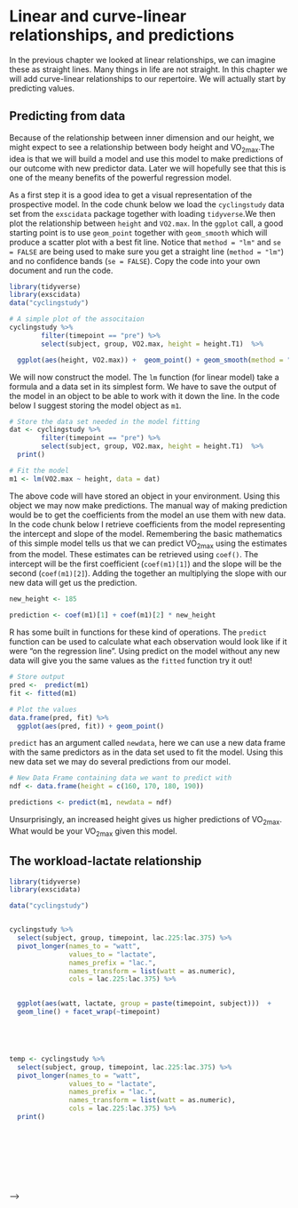


# Linear and curve-linear relationships, and predictions


In the previous chapter we looked at linear relationships, we can imagine these as straight lines. Many things in life are not straight. In this chapter we will add curve-linear relationships to our repertoire. We will actually start by predicting values. 

## Predicting from data

Because of the relationship between inner dimension and our height, we might expect to see a relationship between body height and VO~2max~.The idea is that we will build a model and use this model to make predictions of our outcome with new predictor data. Later we will hopefully see that this is one of the meany benefits of the powerful regression model.

As a first step it is a good idea to get a visual representation of the prospective model. In the code chunk below we load the `cyclingstudy` data set from the `exscidata` package together with loading `tidyverse`.We then plot the relationship between `height` and `VO2.max`. In the `ggplot` call, a good starting point is to use `geom_point` together with `geom_smooth` which will produce a scatter plot with a best fit line. Notice that `method = "lm"` and `se = FALSE` are being used to make sure you get a straight line (`method = "lm"`) and no confidence bands (`se = FALSE`). Copy the code into your own document and run the code.

```r

library(tidyverse)
library(exscidata)
data("cyclingstudy")

# A simple plot of the associtaion
cyclingstudy %>%
        filter(timepoint == "pre") %>%
        select(subject, group, VO2.max, height = height.T1)  %>%

  ggplot(aes(height, VO2.max)) +  geom_point() + geom_smooth(method = "lm", se = FALSE)


```


We will now construct the model. The `lm` function (for linear model) take a formula and a data set in its simplest form. We have to save the output of the model in an object to be able to work with it down the line. In the code below I suggest storing the model object as `m1`.

```r

# Store the data set needed in the model fitting 
dat <- cyclingstudy %>%
        filter(timepoint == "pre") %>%
        select(subject, group, VO2.max, height = height.T1)  %>%
  print()

# Fit the model 
m1 <- lm(VO2.max ~ height, data = dat)

```

The above code will have stored an object in your environment. Using this object we may now make predictions. The manual way of making prediction would be to get the coefficients from the model an use them with new data. In the code chunk below I retrieve coefficients from the model representing the intercept and slope of the model. Remembering the basic mathematics of this simple model tells us that we can predict VO~2max~ using the estimates from the model. These estimates can be retrieved using `coef()`. The intercept will be the first coefficient (`coef(m1)[1]`) and the slope will be the second (`coef(m1)[2]`). Adding the together an multiplying the slope with our new data will get us the prediction. 

```r

new_height <- 185

prediction <- coef(m1)[1] + coef(m1)[2] * new_height 

```

R has some built in functions for these kind of operations. The `predict` function can be used to calculate what each observation would look like if it were "on the regression line". Using predict on the model without any new data will give you the same values as the `fitted` function try it out!

```r
# Store output
pred <-  predict(m1)
fit <- fitted(m1)

# Plot the values
data.frame(pred, fit) %>%
  ggplot(aes(pred, fit)) + geom_point()


```

`predict` has an argument called `newdata`, here we can use a new data frame with the same predictors as in the data set used to fit the model. Using this new data set we may do several predictions from our model. 

```r
# New Data Frame containing data we want to predict with 
ndf <- data.frame(height = c(160, 170, 180, 190))

predictions <- predict(m1, newdata = ndf)

```

Unsurprisingly, an increased height gives us higher predictions of VO~2max~. What would be your VO~2max~ given this model.


## The workload-lactate relationship



```r
library(tidyverse)
library(exscidata)

data("cyclingstudy")


cyclingstudy %>%
  select(subject, group, timepoint, lac.225:lac.375) %>%
  pivot_longer(names_to = "watt", 
               values_to = "lactate", 
               names_prefix = "lac.",
               names_transform = list(watt = as.numeric),
               cols = lac.225:lac.375) %>%

  
  ggplot(aes(watt, lactate, group = paste(timepoint, subject)))  + 
  geom_line() + facet_wrap(~timepoint)





temp <- cyclingstudy %>%
  select(subject, group, timepoint, lac.225:lac.375) %>%
  pivot_longer(names_to = "watt", 
               values_to = "lactate", 
               names_prefix = "lac.",
               names_transform = list(watt = as.numeric),
               cols = lac.225:lac.375) %>%
  print()










```

-->
 